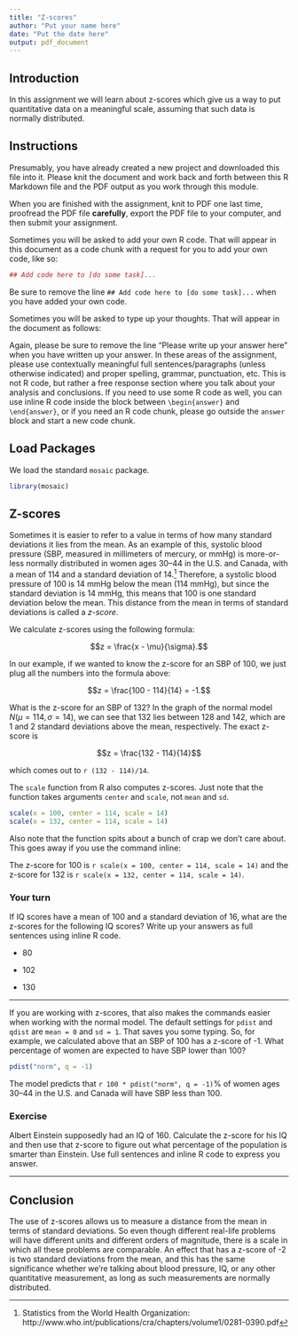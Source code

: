 ```yaml
---
title: "Z-scores"
author: "Put your name here"
date: "Put the date here"
output: pdf_document
---
```

<!-- Please don't mess with the next two lines! -->
\newenvironment{answer}{\definecolor{shadecolor}{RGB}{225, 225, 255}\begin{shaded}}{\end{shaded}}
<!-- Please don't mess with the previous two lines! -->


## Introduction

In this assignment we will learn about z-scores which give us a way to put quantitative data on a meaningful scale, assuming that such data is normally distributed.


## Instructions

Presumably, you have already created a new project and downloaded this file into it. Please knit the document and work back and forth between this R Markdown file and the PDF output as you work through this module.

When you are finished with the assignment, knit to PDF one last time, proofread the PDF file **carefully**, export the PDF file to your computer, and then submit your assignment.

Sometimes you will be asked to add your own R code. That will appear in this document as a code chunk with a request for you to add your own code, like so:

```r
## Add code here to [do some task]...
```

Be sure to remove the line `## Add code here to [do some task]...` when you have added your own code.

Sometimes you will be asked to type up your thoughts. That will appear in the document as follows:

\begin{answer}
Please write up your answer here.
\end{answer}

Again, please be sure to remove the line "Please write up your answer here" when you have written up your answer. In these areas of the assignment, please use contextually meaningful full sentences/paragraphs (unless otherwise indicated) and proper spelling, grammar, punctuation, etc. This is not R code, but rather a free response section where you talk about your analysis and conclusions. If you need to use some R code as well, you can use inline R code inside the block between `\begin{answer}` and `\end{answer}`, or if you need an R code chunk, please go outside the `answer` block and start a new code chunk.


## Load Packages

We load the standard `mosaic` package.

```r
library(mosaic)
```


## Z-scores

Sometimes it is easier to refer to a value in terms of how many standard deviations it lies from the mean. As an example of this, systolic blood pressure (SBP, measured in millimeters of mercury, or mmHg) is more-or-less normally distributed in women ages 30--44 in the U.S. and Canada, with a mean of 114 and a standard deviation of 14.^[Statistics from the World Health Organization: http://www.who.int/publications/cra/chapters/volume1/0281-0390.pdf] Therefore, a systolic blood pressure of 100 is 14 mmHg below the mean (114 mmHg), but since the standard deviation is 14 mmHg, this means that 100 is one standard deviation below the mean. This distance from the mean in terms of standard deviations is called a *z-score*.

We calculate z-scores using the following formula:

$$z = \frac{x - \mu}{\sigma}.$$

In our example, if we wanted to know the z-score for an SBP of 100, we just plug all the numbers into the formula above:

$$z = \frac{100 - 114}{14} = -1.$$

What is the z-score for an SBP of 132? In the graph of the normal model $N(\mu = 114, \sigma = 14)$, we can see that 132 lies between 128 and 142, which are 1 and 2 standard deviations above the mean, respectively. The exact z-score is 

$$z = \frac{132 - 114}{14}$$

which comes out to `r (132 - 114)/14`. 

The `scale` function from R also computes z-scores. Just note that the function takes arguments `center` and `scale`, not `mean` and `sd`.

```r
scale(x = 100, center = 114, scale = 14)
scale(x = 132, center = 114, scale = 14)
```

Also note that the function spits about a bunch of crap we don't care about. This goes away if you use the command inline:

The z-score for 100 is `r scale(x = 100, center = 114, scale = 14)` and the z-score for 132 is `r scale(x = 132, center = 114, scale = 14)`.

### Your turn

If IQ scores have a mean of 100 and a standard deviation of 16, what are the z-scores for the following IQ scores? Write up your answers as full sentences using inline R code.

* 80

\begin{answer}
Please write up your answer here.
\end{answer}

* 102

\begin{answer}
Please write up your answer here.
\end{answer}

* 130

\begin{answer}
Please write up your answer here.
\end{answer}

***** 

If you are working with z-scores, that also makes the commands easier when working with the normal model. The default settings for `pdist` and `qdist` are `mean = 0` and `sd = 1`. That saves you some typing. So, for example, we calculated above that an SBP of 100 has a z-score of -1. What percentage of women are expected to have SBP lower than 100? 

```r
pdist("norm", q = -1)
```

The model predicts that `r 100 * pdist("norm", q = -1)`% of women ages 30--44 in the U.S. and Canada will have SBP less than 100.

### Exercise

Albert Einstein supposedly had an IQ of 160. Calculate the z-score for his IQ and then use that z-score to figure out what percentage of the population is smarter than Einstein. Use full sentences and inline R code to express you answer.

\begin{answer}
Please write up your answer here.
\end{answer}

*****


## Conclusion

The use of z-scores allows us to measure a distance from the mean in terms of standard deviations. So even though different real-life problems will have different units and different orders of magnitude, there is a scale in which all these problems are comparable. An effect that has a z-score of -2 is two standard deviations from the mean, and this has the same significance whether we're talking about blood pressure, IQ, or any other quantitative measurement, as long as such measurements are normally distributed.
